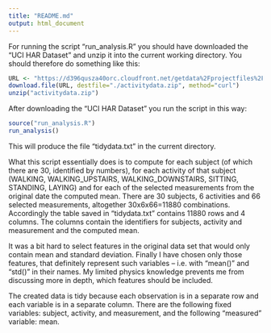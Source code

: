 ```yaml
---
title: "README.md"
output: html_document
---
```


For running the script "run_analysis.R" you should have downloaded the "UCI HAR Dataset" and unzip it into the current working directory. You should therefore do something like this:   

```r
URL <- "https://d396qusza40orc.cloudfront.net/getdata%2Fprojectfiles%2FUCI%20HAR%20Dataset.zip"
download.file(URL, destfile="./activitydata.zip", method="curl")
unzip("activitydata.zip")
```

After downloading the "UCI HAR Dataset" you run the script in this way:

```r
source("run_analysis.R")
run_analysis()
```

This will produce the file "tidydata.txt" in the current directory. 

What this script essentially does is to compute for each subject (of which there are 30, identified by numbers), for each activity of that subject (WALKING, WALKING_UPSTAIRS, WALKING_DOWNSTAIRS, SITTING, STANDING, LAYING) and for each of the selected measurements from the original date the computed mean. There are 30 subjects, 6 activities and 66 selected measurements, altogether 30x6x66=11880 combinations. Accordingly the table saved in "tidydata.txt" contains 11880 rows and 4 columns. The columns contain the identifiers for subjects, activity and measurement and the computed mean.

It was a bit hard to select features in the original data set that would only contain mean and standard deviation. Finally I have chosen only those features, that definitely represent such variables -- i.e. with "mean()" and "std()" in their names. My limited physics knowledge prevents me from discussing more in depth, which features should be included. 


The created data is tidy because each observation is in a separate row and each variable is in a separate column. There are the following fixed variables: subject, activity, and measurement, and the following "measured" variable: mean. 
